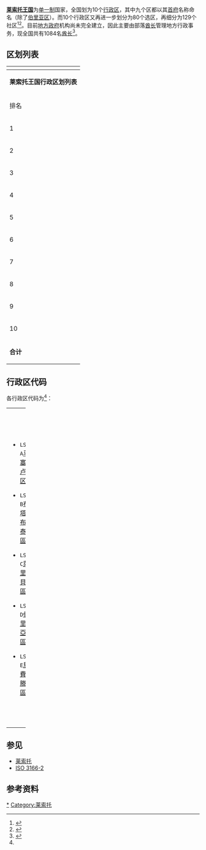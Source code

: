 {{Link style|time=2015-12-13T15:16:36+00:00}}

'''[[莱索托王国|莱索托王国]]'''为[[单一制|单一制]]国家，全国划为10个[[行政区|行政区]]，其中九个区都以其[[首府|首府]]名称命名（除了[[伯里亚区|伯里亚区]]）。而10个行政区又再进一步划分为80个选区，再细分为129个社区<ref>{{Cite web
 |url         = http://www.bos.gov.ls/New%20Folder/Yearbook/SY%202010%20Complete.zip
 |title       = Statistical Yearbook 2010
 |accessdate  = 2014-07-10
 |author      = Liengoane Lefosa
 |last        = 
 |first       = 
 |authorlink  = 
 |coauthors   = 
 |date        = 
 |year        = June,2010年
 |month       = 
 |format      = pdf
 |work        = (www.bos.gov.ls)
 |publisher   = '''Bureau of Statistics'''
 |pages       = 7页
 |language    = en
 |doi         = 
 |archiveurl  = https://www.webcitation.org/query?url=http%3A%2F%2Fwww.bos.gov.ls%2FNew%2520Folder%2FYearbook%2FSY%25202010%2520Complete.zip&date=2014-07-10
 |archivedate = 2014-07-10
 |quote       = '''Lesotho is divided into 10 administrative districts, each with its own capital. The districts are further subdivided into 80 constituencies and 129 local community councils.''''''The district towns have the same name as the district itself with three exceptions''': Leribe, where the capital is Hlotse; Berea,where the capital is Teyateyaneng; and Quthing, where the capital is also known as Moyeni.
 |deadurl     = yes
}}</ref><ref>{{Cite web|url=http://ls.mofcom.gov.cn/article/ddfg/tzzhch/200810/20081005834423.shtml|title=对外投资合作国别指南-------莱索托|accessdate=2014-07-10|author=郝永江|last=|first=|authorlink=|coauthors=|date=2008-10-16|year=|month=|trans_title=|format=|work=中华人民共和国驻莱索托王国大使馆经济商务参赞处|publisher=[[中华人民共和国商务部|中华人民共和国商务部]]|pages=|language=zh-cn|doi=|archiveurl=https://web.archive.org/web/20140707051928/http://ls.mofcom.gov.cn/article/ddfg/tzzhch/200810/20081005834423.shtml|archivedate=2014-07-07|quote=莱索托全国共设10个行政区，划分成129个社区。|deadurl=yes}}</ref>。目前[[地方政府|地方政府]]机构尚未完全建立，因此主要由部落[[酋长|酋长]]管理地方行政事务，现全国共有1084名[[酋长|酋长]]<ref>{{Cite web|url=http://lingbi.mofcom.gov.cn/aarticle/zhongyaozt/200701/20070104281380.html|title=莱索托王国国家资料|accessdate=2014-07-07|author=|last=|first=|authorlink=|coauthors=|date=2007-01-17|year=|month=|format=|work=灵璧县外经贸局|publisher=|pages=|language=zh-cn|doi=|archiveurl=https://web.archive.org/web/20140426202024/http://lingbi.mofcom.gov.cn/aarticle/zhongyaozt/200701/20070104281380.html|archivedate=2014-04-26|quote=目前莱地方政府机构尚未建立，主要由酋长管理地方行政事务，莱现有1084名酋长|deadurl=yes}} </ref>。

== 区划列表 ==

{{参见|莱索托城市列表}}

{|class=wikitable
|-
!colspan="10"|<div style="float:left">{{Districts_of_Lesotho}}</div>
|-
!colspan=10 align=center|'''莱索托王国行政区划列表'''
|-
!排名!!区名!!英文!!首府!!英文!!面积<br><small>(平方公里)</small>!!人口<ref name="ami">{{Cite web
 |url         = http://www.bos.gov.ls/New%20Folder/Yearbook/SY%202010%20Complete.zip
 |title       = Statistical Yearbook 2010
 |accessdate  = 2014-07-10
 |author      = Liengoane Lefosa
 |last        = 
 |first       = 
 |authorlink  = 
 |coauthors   = 
 |date        = 
 |year        = June,2010年
 |month       = 
 |format      = pdf
 |work        = (www.bos.gov.ls)
 |publisher   = '''Bureau of Statistics'''
 |pages       = 9页
 |language    = en
 |doi         = 
 |archiveurl  = https://www.webcitation.org/query?url=http%3A%2F%2Fwww.bos.gov.ls%2FNew%2520Folder%2FYearbook%2FSY%25202010%2520Complete.zip&date=2014-07-10
 |archivedate = 2014-07-10
 |quote       = 
 |deadurl     = yes
}}</ref><br><small>(2006年)</small>!!人口<ref>{{Cite web |url=http://www.bos.gov.ls/nada/index.php/catalog/6/download/19 |title=LDS 2011 REPORT |accessdate=2014-07-10 |author= |last= |first= |authorlink= |coauthors= |date= |year=2011年 |month= |format=pdf |work=(www.bos.gov.ls) |publisher='''Bureau of Statistics''' |pages=22页 |language=en |doi= |archiveurl=https://www.webcitation.org/query?url=http%3A%2F%2Fwww.bos.gov.ls%2Fnada%2Findex.php%2Fcatalog%2F6%2Fdownload%2F19&date=2014-07-10 |archivedate=2014-07-10 |quote= |deadurl=yes }}</ref><br><small>(2011年)</small>!!选区数<ref>{{Cite web|url=http://www.statoids.com/yls.html|title=Councils of Lesotho|accessdate=2014-07-12|author=Gwillim Law|last=|first=|authorlink=|coauthors=|date=2008-12-31|year=|month=|format=|work=(www.statoids.com)|publisher=|pages=|language=en|doi=|archiveurl=https://web.archive.org/web/20140701074416/http://statoids.com/yls.html|archivedate=2014-07-01|quote=|deadurl=yes}}</ref>!!社区数
|-
| 1  || [[马塞卢区|马塞卢区]] || {{lang|en|Maseru District}}   ||  [[马塞卢|马塞卢]]<br><small>(首都)</small> ||  {{lang|en|Maseru}} || 4,279 || 431,998 || 389,627|| 18 || 23
|-
| 2  || [[布塔-布泰區|布塔-布泰區]]   ||  {{lang|en| Butha-Buthe District }}  ||  [[布塔布泰|布塔布泰]]  || {{lang|en| Butha-Buthe }}     || 1,767 || 110,320 ||105,403|| 5 || 10
|-
| 3  || [[萊里貝區|萊里貝區]]    || {{lang|en| Leribe District }}  ||       [[莱里贝|莱里贝]] ||  [[:en:_Leribe|Leribe]]  || 2,828 || 293,369 ||331,117 || 13 || 18
|-
| 4  || [[伯里亞區|伯里亞區]]  || {{lang|en| Berea District }}   ||  [[泰亚泰亚嫩|泰亚泰亚嫩]]  || {{lang|en| Teyateyaneng }} || 2,222 || 250,006 || 273,832|| 10 || 9
|-
| 5  || [[馬費滕區|馬費滕區]]  || {{lang|en| Mafeteng District }} ||    [[马费滕|马费滕]]  || {{lang|en| Mafeteng }} || 2,119 || 192,621 ||183,507 || 9 || 12
|-
| 6  || [[莫哈萊斯胡克區|莫哈萊斯胡克區]]  || {{lang|en| Mohale's Hoek District }}||  [[莫哈莱斯胡克|莫哈莱斯胡克]]  || [[:en:Mohale's_Hoek|Mohale's Hoek]] || 3,530 || 176,928 || 181,196|| 8 || 13
|-
| 7  || [[古廷區|古廷區]] || {{lang|en| Quthing District }} ||   [[古廷|古廷]]  || {{lang|en| Quthing }}  || 2,916 || 124,048 || 129,533|| 5 || 10
|- 
| 8  || [[加查斯内克區|加查斯内克區]] || {{lang|en| Qacha's Nek District  }} || [[加查斯内克|加查斯内克]]  || {{lang|en| Qacha's Nek }}   || 2,349 || 69,749 || 63,910|| 3 || 6
|-
| 9  || [[莫霍特隆區|莫霍特隆區]] || {{lang|en| Mokhotlong District }}   || [[莫霍特隆|莫霍特隆]]  || {{lang|en| Mokhotlong }} || 4,075|| 97,713 || 105,538|| 4 || 15
|- 
| 10  || [[塔巴-采卡區|塔巴-采卡區]] || {{lang|en| Thaba-Tseka District }}  ||  [[塔巴采卡|塔巴采卡]] ||  {{lang|en| Thaba-Tseka }}   || 4,270|| 129,881 ||130,532 || 5 || 13
|- 
|'''合计''' || [[莱索托王国|莱索托王国]] || {{lang|en| Kingdom of Lesotho }} ||  ||  || '''30,355''' || '''1,876,633''' || '''1,894,194'''|| '''80''' || '''129''' 
|}

== 行政区代码 ==

{{参见|ISO 3166-2:LS}}

各行政区代码为<ref name=ami/>：

{| border="0" cellpadding="5" width="100%"
|----- valign="top"
| width="50%" | || width="50%" | 
|-----
| valign="top" |

*<code>LS-A</code>[[马塞卢区|马塞卢区]]

*<code>LS-B</code>[[布塔-布泰區|布塔-布泰區]]

*<code>LS-C</code>[[萊里貝區|萊里貝區]]

*<code>LS-D</code>[[伯里亞區|伯里亞區]]

*<code>LS-E</code>[[馬費滕區|馬費滕區]]

| valign=top|

*<code>LS-F</code>[[莫哈萊斯胡克區|莫哈萊斯胡克區]]

*<code>LS-G</code>[[古廷區|古廷區]]

*<code>LS-H</code>[[加查斯内克區|加查斯内克區]]

*<code>LS-J</code>[[莫霍特隆區|莫霍特隆區]]

*<code>LS-K</code>[[塔巴-采卡區|塔巴-采卡區]]

|}

== 参见 ==

*[[莱索托|莱索托]]
*[[ISO_3166-2|ISO 3166-2]]

== 参考资料 ==

{{reflist}}


{{賴索托行政區劃}}
{{非洲题目|行政区划}}

[[Category:莱索托行政区划|*]]
[[Category:莱索托|Category:莱索托]]